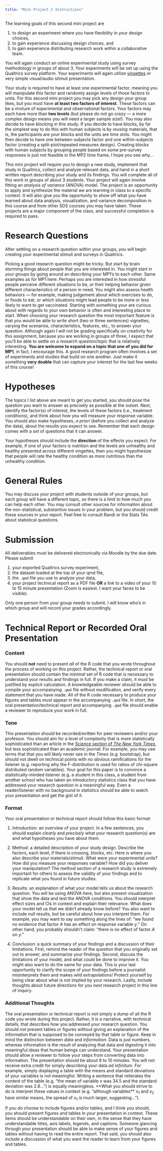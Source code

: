 ```yaml
---
title: "Mini Project 2 Instructions"
---
```


The learning goals of this second mini project are

1.  to design an experiment where you have flexibility in your design choices,
2.  to gain experience discussing design choices, and
3.  to gain experience distributing research work within a collaborative team.

You will again conduct an online experimental study using survey methodology in groups of about 3. Your experiments will be set up using the Qualtrics survey platform. Your experiments will again utilize [vingettes](https://en.wikipedia.org/wiki/Vignette_(psychology)) or very simple visual/audio stimuli presentation. 

Your study is required to have at least one experimental factor, meaning you will manipulate this factor and randomly assign levels of those factors to units. For this second mini project you may pick any design your group likes, but you must have **at least two factors of interest**. These factors can be a mixture of experimental and observational factors. Your factors may each have more than **two levels** (but please do not go crazy --- a more complex design means you will need a larger sample size!). You may also decide to have blocking in this study. If you decide to have blocks, by far the simplest way to do this with human subjects is by *reusing* materials, that is, the participants are your blocks and the units are time slots. You might then decide to have one between-subjects factor and one within-subjects factor (creating a split-plot/repeated measures design). Creating blocks with human subjects by grouping people based on some pre-survey responses is just not feasible in the MP2 time frame, I hope you see why...

This mini project will require you to design a new study, implement that study in Qualtrics, collect and analyze relevant data, and hand in a short written report describing your study and its findings. You will complete all of this work in groups of about 3 students. Your project will again involve fitting an *analysis of variance* (ANOVA) model. The project is an opportunity to apply and synthesize the material we are learning in class to a specific context. It will also give you the opportunity to show off what you have learned about data analysis, visualization, and variance decomposition in this course and from other SDS courses you may have taken. These projects are a major component of the class, and successful completion is required to pass.

# Research Questions {#assignment .unnumbered}

After settling on a research question within your groups, you will begin creating your experimental stimuli and surveys in Qualtrics.

Picking a good research question might be tricky. But start by brain storming things about people that you are interested in. You might start in your groups by going around an describing your MP1's to each other. Same examples as for MP1 here: Perhaps you are interested in how stressful people perceive different situations to be, or their helping behavior given different characteristics of a person in need. You might also assess health behaviors --- for example, making judgement about which exercises to do, or foods to eat, or which situations might lead people to be more or less likely to want to get vaccinated. Starting with something your are curious about with regards to your own behavior is often and interesting place to start. When choosing your research question the most important feature is that you would be able to write short (two or three sentences) vignettes, varying the scenarios, characteristics, features, etc., to answer your question. Although again I will not be grading specifically on creativity for this assignment, because you are working in groups of three, I expect that you'll be able to settle on a research question/topic that is relatively interesting. **You are welcome to expand on a topic that one of you did for MP1**, in fact, I encourage this. A good research program often involves a set of experiments and studies that build on one another. Just make it something **very doable** that can capture your interest for the last few weeks of this course!

# Hypotheses

The topics I list above are meant to get you started, you should pose the question you want to answer as precisely as possible at the outset. Next, identify the factor(s) of interest, the levels of these factors (i.e., treatment conditions), and think about how you will measure your response variable. You should also make hypotheses, *a priori* (before you collect and analyze the data), about the results you expect to see. Remember that each design comes with a *set* of questions that it can answer.

Your hypotheses should include the **direction** of the effects you expect. For example, if one of your factors is nutrition and the levels are unhealthy and healthy presented across different vingettes, then you might hypothesize that people will rate the healthy condition as *more* nutritious than the unhealthy condition.

# General Rules

You may discuss your project with students outside of your groups, but each group will have a different topic, so there is a limit to how much you can help each other. You may consult other sources for information about the non-statistical, substantive issues in your problem, but you should credit these sources in your report. Feel free to consult Randi or the Stats TAs about statistical questions.

# Submission {#submission .unnumbered}

All deliverables must be delivered electronically via Moodle by the due date. Please submit

1.  your exported Qualtrics survey experiment,
2.  the dataset loaded at the top of your qmd file,
3.  the `.qmd` file you use to analyze your data,
4.  your project technical report as a PDF file **OR** a link to a video of your 10 to 15 minute presentation (Zoom is easiest. I want your faces to be visible).

Only one person from your group needs to submit. I will know who's in which group and will record your grades accordingly.

# Technical Report or Recorded Oral Presentation

### Content

You should **not** need to present *all* of the R code that you wrote throughout the process of working on this project. Rather, the technical report or oral presentation should contain the *minimal* set of R code that is necessary to understand your results and findings in full. If you make a claim, it *must* be justified by explicit calculation. A knowledgeable reviewer should be able to compile your accompanying `.qmd` file without modification, and verify every statement that you have made. All of the R code necessary to produce your figures and tables *must* appear in the accompanying `.qmd` file. In short, the oral presentation/technical report and accompanying `.qmd` file should enable a reviewer to reproduce your work in full.

### Tone

This presentation should be recorded/written for peer reviewers and/or your professor. You should aim for a level of complexity that is more statistically sophisticated than an article in the [Science section of *The New York Times*](http://www.nytimes.com/pages/science/), but less sophisticated than an academic journal. For example, you may use terms that that you will likely never see in the *Times* (e.g. bootstrap), but should not dwell on technical points with no obvious ramifications for the listener (e.g. reporting why the F-distribution is used for ratios of chi-square distributed random variables). Your goal for this paper is to convince a statistically-minded listener (e.g. a student in this class, a student from another school who has taken an introductory statistics class that you have addressed your research question in a meaningful way. Even a reader/listener with no background in statistics should be able to watch your presentation and get the gist of it.

### Format

Your oral presentation or technical report should follow this basic format:

1.  Introduction: an overview of your project. In a few sentences, you should explain *clearly* and *precisely* what your research question(s) are and what hypotheses you have about them.

2.  Method: a detailed description of your study design. Describe the factors, each level, if there is crossing, blocks, etc. Here is where you also describe your materials/stimuli. What were your experimental units? How did you measure your responses variable? How did you deliver your manipulation? The method section of a research study is extremely important for others to assess the validity of your findings and to replicate what you found in future studies.

3.  Results: an explanation of what your model tells us about the research question. You will be using ANOVA here, but also present visualization that show the data and test the ANOVA conditions. You should interpret effect sizes and CIs in context and explain their relevance. What does your model tell us that we didn't already know before? You also want to include null results, but be careful about how you interpret them. For example, you may want to say something along the lines of: "we found no evidence that factor $A$ has an effect on response variable $y$." On other hand, you probably shouldn't claim: "there is no effect of factor $A$ on $y$."

4.  Conclusion: a quick summary of your findings and a discussion of their limitations. First, remind the reader of the question that you originally set out to answer, and summarize your findings. Second, discuss the limitations of your model, and what could be done to improve it. You might also want to do the same for your data. This is your last opportunity to clarify the scope of your findings before a journalist misinterprets them and makes wild extrapolations! Protect yourself by being clear about what is *not* implied by your research. Lastly, include thoughts about future directions for you *next* research project in this line of inquiry.

### Additional Thoughts

The oral presentation or technical report is *not* simply a dump of all the R code you wrote during this project. Rather, it is a narrative, with technical details, that describes how you addressed your research question. You should *not* present tables or figures without giving an explanation of the information that is supposed to be conveyed by that table or figure. Keep in mind the distinction between *data* and *information*. Data is just numbers, whereas information is the result of analyzing that data and digesting it into meaningful ideas that human beings can understand. Your presentation should allow a reviewer to follow your steps from converting data into information. The presentation should be about 8 to 10 minutes. You will not receive extra credit for simply describing your data *ad infinitum*. For example, simply displaying a table with the means and standard deviations of your variables is not meaningful. Writing a sentence that reiterates the content of the table (e.g. "the mean of variable $x$ was 34.5 and the standard deviation was 2.8...") is equally meaningless. **What you should strive to do is interpret these values in context (e.g. "although variables** $x_1$ and $x_2$ have similar means, the spread of $x_1$ is much larger, suggesting...").

If you do choose to include figures and/or tables, and I think you should, you should present figures and tables in your presentation in context. These items should be understandable on their own, in the sense that they have understandable titles, axis labels, legends, and captions. Someone glancing through your presentation should be able to make sense of your figures and tables without having to read the entire report. That said, you should also include a discussion of what you want the reader to learn from your figures and tables.
